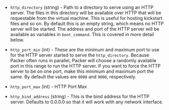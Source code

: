 <!-- Code generated from the comments of the HTTPConfig struct in common/http_config.go; DO NOT EDIT MANUALLY -->

- `http_directory` (string) - Path to a directory to serve using an HTTP server. The files in this
  directory will be available over HTTP that will be requestable from the
  virtual machine. This is useful for hosting kickstart files and so on.
  By default this is an empty string, which means no HTTP server will be
  started. The address and port of the HTTP server will be available as
  variables in `boot_command`. This is covered in more detail below.

- `http_port_min` (int) - These are the minimum and maximum port to use for the HTTP server
  started to serve the `http_directory`. Because Packer often runs in
  parallel, Packer will choose a randomly available port in this range to
  run the HTTP server. If you want to force the HTTP server to be on one
  port, make this minimum and maximum port the same. By default the values
  are `8000` and `9000`, respectively.

- `http_port_max` (int) - HTTP Port Max
- `http_bind_address` (string) - This is the bind address for the HTTP server. Defaults to 0.0.0.0 so that
  it will work with any network interface.
